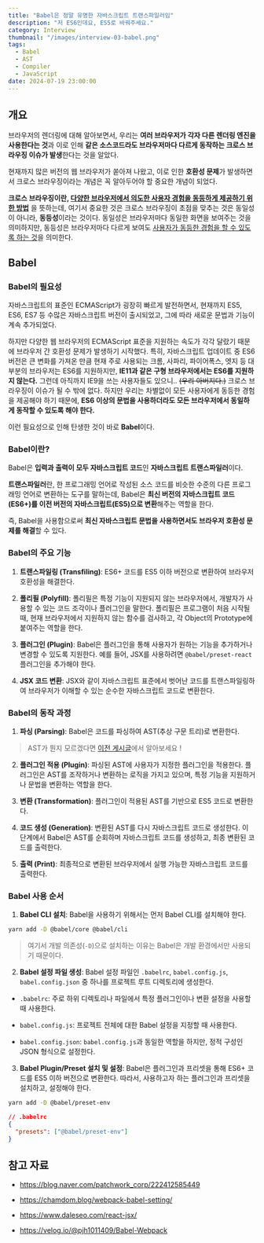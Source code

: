 ```yaml
---
title: "Babel은 정말 유명한 자바스크립트 트랜스파일러임"
description: "저 ES6인데요, ES5로 바꿔주세요."
category: Interview
thumbnail: "/images/interview-03-babel.png"
tags:
  - Babel
  - AST
  - Compiler
  - JavaScript
date: 2024-07-19 23:00:00
---
```


## 개요

브라우저의 렌더링에 대해 알아보면서, 우리는 **여러 브라우저가 각자 다른 렌더링 엔진을 사용한다는 것**과 이로 인해 **같은 소스코드라도 브라우저마다 다르게 동작하는 크로스 브라우징 이슈가 발생**한다는 것을 알았다.

현재까지 많은 버전의 웹 브라우저가 쏟아져 나왔고, 이로 인한 **호환성 문제**가 발생하면서 크로스 브라우징이라는 개념은 꼭 알아두어야 할 중요한 개념이 되었다.

**크로스 브라우징이란, <u>다양한 브라우저에서 의도한 사용자 경험을 동등하게 제공하기 위한 방법</u>** 을 뜻하는데, 여기서 중요한 것은 크로스 브라우징이 초점을 맞추는 것은 동일성이 아니라, **동등성**이라는 것이다. 동일성은 브라우저마다 동일한 화면을 보여주는 것을 의미하지만, 동등성은 브라우저마다 다르게 보여도 <u>사용자가 동등한 경험을 할 수 있도록 하는 것</u>을 의미한다.

## Babel

### Babel의 필요성

자바스크립트의 표준인 ECMAScript가 굉장히 빠르게 발전하면서, 현재까지 ES5, ES6, ES7 등 수많은 자바스크립트 버전이 출시되었고, 그에 따라 새로운 문법과 기능이 계속 추가되었다.

하지만 다양한 웹 브라우저의 ECMAScript 표준을 지원하는 속도가 각각 달랐기 때문에 브라우저 간 호환성 문제가 발생하기 시작했다. 특히, 자바스크립트 업데이트 중 ES6버전은 큰 변화를 가져온 만큼 현재 주로 사용되는 크롬, 사파리, 파이어폭스, 엣지 등 대부분의 브라우저는 ES6를 지원하지만, **IE11과 같은 구형 브라우저에서는 ES6를 지원하지 않는다.** 그런데 아직까지 IE9을 쓰는 사용자들도 있으니.. ~~(우리 아버지다.)~~ 크로스 브라우징이 이슈가 될 수 밖에 없다. 하지만 우리는 차별없이 모든 사용자에게 동등한 경험을 제공해야 하기 때문에, **ES6 이상의 문법을 사용하더라도 모든 브라우저에서 동일하게 동작할 수 있도록 해야 한다.**

이런 필요성으로 인해 탄생한 것이 바로 **Babel**이다.

### Babel이란?

Babel은 **입력과 출력이 모두 자바스크립트 코드**인 **자바스크립트 트랜스파일러**이다.

**트랜스파일러**란, 한 프로그래밍 언어로 작성된 소스 코드를 비슷한 수준의 다른 프로그래밍 언어로 변환하는 도구를 말하는데, Babel은 **최신 버전의 자바스크립트 코드(ES6+)를 이전 버전의 자바스크립트(ES5)으로 변환**해주는 역할을 한다.

즉, Babel을 사용함으로써 **최신 자바스크립트 문법을 사용하면서도 브라우저 호환성 문제를 해결**할 수 있다.

### Babel의 주요 기능

1. **트랜스파일링 (Transfiling)**: ES6+ 코드를 ES5 이하 버전으로 변환하여 브라우저 호환성을 해결한다.

2. **폴리필 (Polyfill)**: 폴리필은 특정 기능이 지원되지 않는 브라우저에서, 개발자가 사용할 수 있는 코드 조각이나 플러그인을 말한다. 폴리필은 프로그램이 처음 시작될 때, 현재 브라우저에서 지원하지 않는 함수를 검사하고, 각 Object의 Prototype에 붙여주는 역할을 한다.

3. **플러그인 (Plugin)**: Babel은 플러그인을 통해 사용자가 원하는 기능을 추가하거나 변경할 수 있도록 지원한다. 예를 들어, JSX를 사용하려면 `@babel/preset-react` 플러그인을 추가해야 한다.

4. **JSX 코드 변환**: JSX와 같이 자바스크립트 표준에서 벗어난 코드를 트랜스파일링하여 브라우저가 이해할 수 있는 순수한 자바스크립트 코드로 변환한다.

### Babel의 동작 과정

1. **파싱 (Parsing)**: Babel은 코드를 파싱하여 AST(추상 구문 트리)로 변환한다.

> AST가 뭔지 모르겠다면 [이전 게시글](/blog/Interview/02-ast)에서 알아보세요 !

2. **플러그인 적용 (Plugin)**: 파싱된 AST에 사용자가 지정한 플러그인을 적용한다. 플러그인은 AST를 조작하거나 변환하는 로직을 가지고 있으며, 특정 기능을 지원하거나 문법을 변환하는 역할을 한다.

3. **변환 (Transformation)**: 플러그인이 적용된 AST를 기반으로 ES5 코드로 변환한다.

4. **코드 생성 (Generation)**: 변환된 AST를 다시 자바스크립트 코드로 생성한다. 이 단계에서 Babel은 AST를 순회하며 자바스크립트 코드를 생성하고, 최종 변환된 코드를 출력한다.

5. **출력 (Print)**: 최종적으로 변환된 브라우저에서 실행 가능한 자바스크립트 코드를 출력한다.

### Babel 사용 순서

1. **Babel CLI 설치**: Babel을 사용하기 위해서는 먼저 Babel CLI를 설치해야 한다.

```bash
yarn add -D @babel/core @babel/cli
```

> 여기서 개발 의존성(`-D`)으로 설치하는 이유는 Babel은 개발 환경에서만 사용되기 때문이다.

2. **Babel 설정 파일 생성**: Babel 설정 파일인 `.babelrc`, `babel.config.js`, `babel.config.json` 중 하나를 프로젝트 루트 디렉토리에 생성한다.

- `.babelrc`: 주로 하위 디렉토리나 파일에서 특정 플러그인이나 변환 설정을 사용할 때 사용한다.

- `babel.config.js`: 프로젝트 전체에 대한 Babel 설정을 지정할 때 사용한다.

- `babel.config.json`: `babel.config.js`과 동일한 역할을 하지만, 정적 구성인 JSON 형식으로 설정한다.

3. **Babel Plugin/Preset 설치 및 설정**: Babel은 플러그인과 프리셋을 통해 ES6+ 코드를 ES5 이하 버전으로 변환한다. 따라서, 사용하고자 하는 플러그인과 프리셋을 설치하고, 설정해야 한다.

```bash
yarn add -D @babel/preset-env
```

```json
// .babelrc
{
  "presets": ["@babel/preset-env"]
}
```

## 참고 자료

- https://blog.naver.com/patchwork_corp/222412585449

- https://chamdom.blog/webpack-babel-setting/

- https://www.daleseo.com/react-jsx/

- https://velog.io/@pjh1011409/Babel-Webpack
